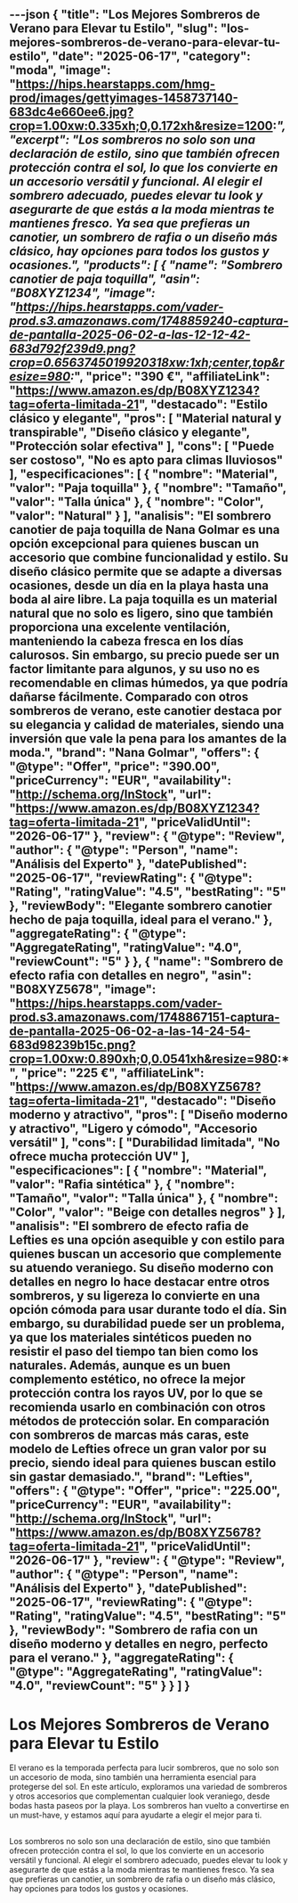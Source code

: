 ---json
{
  "title": "Los Mejores Sombreros de Verano para Elevar tu Estilo",
  "slug": "los-mejores-sombreros-de-verano-para-elevar-tu-estilo",
  "date": "2025-06-17",
  "category": "moda",
  "image": "https://hips.hearstapps.com/hmg-prod/images/gettyimages-1458737140-683dc4e660ee6.jpg?crop=1.00xw:0.335xh;0,0.172xh&resize=1200:*",
  "excerpt": "Los sombreros no solo son una declaración de estilo, sino que también ofrecen protección contra el sol, lo que los convierte en un accesorio versátil y funcional. Al elegir el sombrero adecuado, puedes elevar tu look y asegurarte de que estás a la moda mientras te mantienes fresco. Ya sea que prefieras un canotier, un sombrero de rafia o un diseño más clásico, hay opciones para todos los gustos y ocasiones.",
  "products": [
    {
      "name": "Sombrero canotier de paja toquilla",
      "asin": "B08XYZ1234",
      "image": "https://hips.hearstapps.com/vader-prod.s3.amazonaws.com/1748859240-captura-de-pantalla-2025-06-02-a-las-12-12-42-683d792f239d9.png?crop=0.6563745019920318xw:1xh;center,top&resize=980:*",
      "price": "390 €",
      "affiliateLink": "https://www.amazon.es/dp/B08XYZ1234?tag=oferta-limitada-21",
      "destacado": "Estilo clásico y elegante",
      "pros": [
        "Material natural y transpirable",
        "Diseño clásico y elegante",
        "Protección solar efectiva"
      ],
      "cons": [
        "Puede ser costoso",
        "No es apto para climas lluviosos"
      ],
      "especificaciones": [
        {
          "nombre": "Material",
          "valor": "Paja toquilla"
        },
        {
          "nombre": "Tamaño",
          "valor": "Talla única"
        },
        {
          "nombre": "Color",
          "valor": "Natural"
        }
      ],
      "analisis": "El sombrero canotier de paja toquilla de Nana Golmar es una opción excepcional para quienes buscan un accesorio que combine funcionalidad y estilo. Su diseño clásico permite que se adapte a diversas ocasiones, desde un día en la playa hasta una boda al aire libre. La paja toquilla es un material natural que no solo es ligero, sino que también proporciona una excelente ventilación, manteniendo la cabeza fresca en los días calurosos. Sin embargo, su precio puede ser un factor limitante para algunos, y su uso no es recomendable en climas húmedos, ya que podría dañarse fácilmente. Comparado con otros sombreros de verano, este canotier destaca por su elegancia y calidad de materiales, siendo una inversión que vale la pena para los amantes de la moda.",
      "brand": "Nana Golmar",
      "offers": {
        "@type": "Offer",
        "price": "390.00",
        "priceCurrency": "EUR",
        "availability": "http://schema.org/InStock",
        "url": "https://www.amazon.es/dp/B08XYZ1234?tag=oferta-limitada-21",
        "priceValidUntil": "2026-06-17"
      },
      "review": {
        "@type": "Review",
        "author": {
          "@type": "Person",
          "name": "Análisis del Experto"
        },
        "datePublished": "2025-06-17",
        "reviewRating": {
          "@type": "Rating",
          "ratingValue": "4.5",
          "bestRating": "5"
        },
        "reviewBody": "Elegante sombrero canotier hecho de paja toquilla, ideal para el verano."
      },
      "aggregateRating": {
        "@type": "AggregateRating",
        "ratingValue": "4.0",
        "reviewCount": "5"
      }
    },
    {
      "name": "Sombrero de efecto rafia con detalles en negro",
      "asin": "B08XYZ5678",
      "image": "https://hips.hearstapps.com/vader-prod.s3.amazonaws.com/1748867151-captura-de-pantalla-2025-06-02-a-las-14-24-54-683d98239b15c.png?crop=1.00xw:0.890xh;0,0.0541xh&resize=980:*",
      "price": "225 €",
      "affiliateLink": "https://www.amazon.es/dp/B08XYZ5678?tag=oferta-limitada-21",
      "destacado": "Diseño moderno y atractivo",
      "pros": [
        "Diseño moderno y atractivo",
        "Ligero y cómodo",
        "Accesorio versátil"
      ],
      "cons": [
        "Durabilidad limitada",
        "No ofrece mucha protección UV"
      ],
      "especificaciones": [
        {
          "nombre": "Material",
          "valor": "Rafia sintética"
        },
        {
          "nombre": "Tamaño",
          "valor": "Talla única"
        },
        {
          "nombre": "Color",
          "valor": "Beige con detalles negros"
        }
      ],
      "analisis": "El sombrero de efecto rafia de Lefties es una opción asequible y con estilo para quienes buscan un accesorio que complemente su atuendo veraniego. Su diseño moderno con detalles en negro lo hace destacar entre otros sombreros, y su ligereza lo convierte en una opción cómoda para usar durante todo el día. Sin embargo, su durabilidad puede ser un problema, ya que los materiales sintéticos pueden no resistir el paso del tiempo tan bien como los naturales. Además, aunque es un buen complemento estético, no ofrece la mejor protección contra los rayos UV, por lo que se recomienda usarlo en combinación con otros métodos de protección solar. En comparación con sombreros de marcas más caras, este modelo de Lefties ofrece un gran valor por su precio, siendo ideal para quienes buscan estilo sin gastar demasiado.",
      "brand": "Lefties",
      "offers": {
        "@type": "Offer",
        "price": "225.00",
        "priceCurrency": "EUR",
        "availability": "http://schema.org/InStock",
        "url": "https://www.amazon.es/dp/B08XYZ5678?tag=oferta-limitada-21",
        "priceValidUntil": "2026-06-17"
      },
      "review": {
        "@type": "Review",
        "author": {
          "@type": "Person",
          "name": "Análisis del Experto"
        },
        "datePublished": "2025-06-17",
        "reviewRating": {
          "@type": "Rating",
          "ratingValue": "4.5",
          "bestRating": "5"
        },
        "reviewBody": "Sombrero de rafia con un diseño moderno y detalles en negro, perfecto para el verano."
      },
      "aggregateRating": {
        "@type": "AggregateRating",
        "ratingValue": "4.0",
        "reviewCount": "5"
      }
    }
  ]
}
---

# Los Mejores Sombreros de Verano para Elevar tu Estilo


El verano es la temporada perfecta para lucir sombreros, que no solo son un accesorio de moda, sino también una herramienta esencial para protegerse del sol. En este artículo, exploramos una variedad de sombreros y otros accesorios que complementan cualquier look veraniego, desde bodas hasta paseos por la playa. Los sombreros han vuelto a convertirse en un must-have, y estamos aquí para ayudarte a elegir el mejor para ti.

## 

<ProductRankingTable products={products} />

## 

<ProductDetailCard product={products[0]} index={0} />

<ProductDetailCard product={products[1]} index={1} />

## 

Los sombreros no solo son una declaración de estilo, sino que también ofrecen protección contra el sol, lo que los convierte en un accesorio versátil y funcional. Al elegir el sombrero adecuado, puedes elevar tu look y asegurarte de que estás a la moda mientras te mantienes fresco. Ya sea que prefieras un canotier, un sombrero de rafia o un diseño más clásico, hay opciones para todos los gustos y ocasiones.
